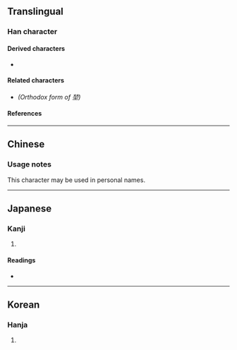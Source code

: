 {{also|坤}}
{{character info}}
==Translingual==

===Han character===
{{Han char|rn=32|rad=土|as=08|sn=11|four=|canj=YSG|ids=⿱⿰方方土}}

====Derived characters====
* {{l|mul|[[𬈮]], [[𨼁]], [[𤍣]]}}

====Related characters====
* {{l|mul|[[坤]]}} ''(Orthodox form of 堃)''

====References====
{{Han ref|kx=0232.010|dkj=05208|dj=0469.030|hdz=10457.010|uh=5803}}

----

==Chinese==
{{zh-see|坤}}

===Usage notes===
This character may be used in personal names.

----

==Japanese==

===Kanji===
{{ja-kanji|grade=|rs=土08}}

# {{rfdef|ja|sort=土08}}

====Readings====
* {{ja-readings|on=[[こん]] (kon)|kun=[[ち]] (chi), [[ひつじさる]] (hitsujisaru)}}

----

==Korean==

===Hanja===
{{ko-hanja|hangeul=곤|rv=gon|mr=kon}}

# {{rfdef|ko|sort=土08}}